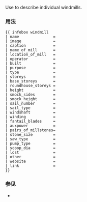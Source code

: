 {{Documentation subpage}}
{{esoteric}}
<!-- PLEASE ADD CATEGORIES AND INTERWIKIS AT THE BOTTOM OF THIS PAGE -->

Use to describe individual windmills.

=== 用法 ===

<pre>
{{ infobox windmill
| name               = 
| image              = 
| caption            = 
| name_of_mill       = 
| location_of_mill   = 
| operator           = 
| built              = 
| purpose            = 
| type               = 
| storeys            = 
| base_storeys       = 
| roundhouse_storeys = 
| height             =
| smock_sides        = 
| smock_height       = 
| sail_number        = 
| sail_type          = 
| windshaft          = 
| winding            = 
| fantail_blades     = 
| auxpower           = 
| pairs_of_millstones= 
| stone_size         = 
| saw_type           = 
| pump_type          = 
| scoop_dia          = 
| lost               = 
| other              = 
| website            =
| link               =
}}
</pre>

=== 参见 ===
* {{tl|infobox building}}

{{Buildings and structures infobox templates}}
<includeonly>{{Sandbox other||<!-- 本行下加入模板的分類 -->
[[Category:建筑信息框模板]]
}}</includeonly>